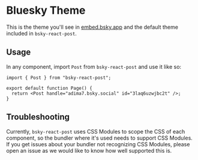 # Bluesky Theme

This is the theme you'll see in [embed.bsky.app](https://embed.bsky.app/) and the default theme included in `bsky-react-post`.

## Usage

In any component, import `Post` from `bsky-react-post` and use it like so:

```tsx
import { Post } from "bsky-react-post";

export default function Page() {
  return <Post handle="adima7.bsky.social" id="3laq6uzwjbc2t" />;
}
```

## Troubleshooting

Currently, `bsky-react-post` uses CSS Modules to scope the CSS of each component, so the bundler where it's used needs to support CSS Modules. If you get issues about your bundler not recognizing CSS Modules, please open an issue as we would like to know how well supported this is.
